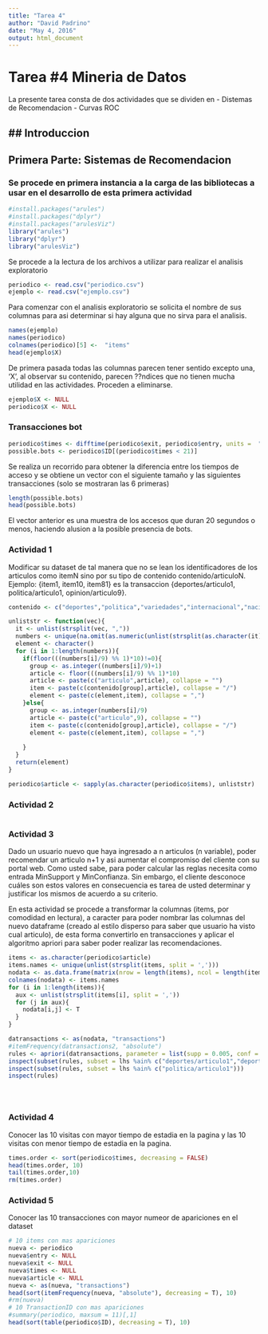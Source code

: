 ```yaml
---
title: "Tarea 4"
author: "David Padrino"
date: "May 4, 2016"
output: html_document
---
```

# Tarea #4 Mineria de Datos
La presente tarea consta de dos actividades que se dividen en 
- Distemas de Recomendacion
- Curvas ROC 

## Introduccion
---------------
## Primera Parte: Sistemas de Recomendacion
### Se procede en primera instancia a la carga de las bibliotecas a usar en el desarrollo de esta primera actividad

```r
#install.packages("arules")
#install.packages("dplyr")
#install.packages("arulesViz")
library("arules")
library("dplyr")
library("arulesViz")
```

Se procede a la lectura de los archivos a utilizar para realizar el analisis exploratorio

```r
periodico <- read.csv("periodico.csv")
ejemplo <- read.csv("ejemplo.csv")
```

Para comenzar con el analisis exploratorio se solicita el nombre de sus columnas para asi determinar si hay alguna que no sirva para el analisis.

```r
names(ejemplo)
names(periodico)
colnames(periodico)[5] <-  "items"
head(ejemplo$X)

```

De primera pasada todas las columnas parecen tener sentido excepto una, 'X', al observar su contenido, parecen ??ndices que no tienen mucha utilidad en las actividades. Proceden a eliminarse.

```r
ejemplo$X <- NULL
periodico$X <- NULL
```

### Transacciones bot
```r
periodico$times <- difftime(periodico$exit, periodico$entry, units =  "secs")
possible.bots <- periodico$ID[(periodico$times < 21)]
```
Se realiza un recorrido para obtener la diferencia entre los tiempos de acceso y se obtiene un vector con el siguiente tamaño y las siguientes transacciones (solo se mostraran las 6 primeras)

```r
length(possible.bots)
head(possible.bots)
```
El vector anterior es una muestra de los accesos que duran 20 segundos o menos, haciendo alusion a la posible presencia de bots.

### Actividad 1
Modificar su dataset de tal manera que no se lean los identificadores de los articulos como itemN sino
por su tipo de contenido contenido/articuloN. Ejemplo: {item1, item10, item81} es la transaccion
{deportes/articulo1, politica/articulo1, opinion/articulo9}.

```r
contenido <- c("deportes","politica","variedades","internacional","nacionales","sucesos","comunidad","negocios","opinion")

unliststr <- function(vec){
  it <- unlist(strsplit(vec, ","))
  numbers <- unique(na.omit(as.numeric(unlist(strsplit(as.character(it), "[^0-9]+")))))
  element <- character()
  for (i in 1:length(numbers)){
    if(floor(((numbers[i]/9) %% 1)*10)!=0){
      group <- as.integer((numbers[i]/9)+1)
      article <- floor(((numbers[i]/9) %% 1)*10)
      article <- paste(c("articulo",article), collapse = "")
      item <- paste(c(contenido[group],article), collapse = "/")
      element <- paste(c(element,item), collapse = ",")
    }else{
      group <- as.integer(numbers[i]/9)
      article <- paste(c("articulo",9), collapse = "")    
      item <- paste(c(contenido[group],article), collapse = "/")
      element <- paste(c(element,item), collapse = ",")
  
    }
  }
  return(element)
}

periodico$article <- sapply(as.character(periodico$items), unliststr)
```

### Actividad 2
```r


```

### Actividad 3
Dado un usuario nuevo que haya ingresado a n articulos (n variable), poder recomendar un articulo n+1
y asi aumentar el compromiso del cliente con su portal web. Como usted sabe, para poder calcular las
reglas necesita como entrada MinSupport y MinConfianza. Sin embargo, el cliente desconoce cuáles
son estos valores en consecuencia es tarea de usted determinar y justificar los mismos de acuerdo a su
criterio.

En esta actividad se procede a transformar la columnas (items, por comodidad en lectura), a caracter para poder nombrar las columnas del nuevo dataframe (creado al estilo disperso para saber que usuario ha visto cual articulo), de esta forma convertirlo en transacciones y aplicar el algoritmo apriori para saber poder realizar las recomendaciones.
```r
items <- as.character(periodico$article)
items.names <- unique(unlist(strsplit(items, split = ',')))
nodata <- as.data.frame(matrix(nrow = length(items), ncol = length(items.names)))
colnames(nodata) <- items.names
for (i in 1:length(items)){
  aux <- unlist(strsplit(items[i], split = ','))
  for (j in aux){
    nodata[i,j] <- T
  }
}

datransactions <- as(nodata, "transactions")
#itemFrequency(datransactions2, "absolute")
rules <- apriori(datransactions, parameter = list(supp = 0.005, conf = 0.9, target = "rules"))
inspect(subset(rules, subset = lhs %ain% c("deportes/articulo1","deportes/articulo2")))
inspect(subset(rules, subset = lhs %ain% c("politica/articulo1")))
inspect(rules)





```


### Actividad 4
Conocer las 10 visitas con mayor tiempo de estadia en la pagina y las 10 visitas con menor tiempo de
estadia en la pagina.
```r
times.order <- sort(periodico$times, decreasing = FALSE)
head(times.order, 10)
tail(times.order,10)
rm(times.order)
```

### Actividad 5
Conocer las 10 transacciones con mayor numeor de apariciones en el dataset
```r
# 10 items con mas apariciones
nueva <- periodico
nueva$entry <- NULL
nueva$exit <- NULL
nueva$times <- NULL
nueva$article <- NULL
nueva <- as(nueva, "transactions")
head(sort(itemFrequency(nueva, "absolute"), decreasing = T), 10)
#rm(nueva)
# 10 TransactionID con mas apariciones
#summary(periodico, maxsum = 11)[,1]
head(sort(table(periodico$ID), decreasing = T), 10)

```





